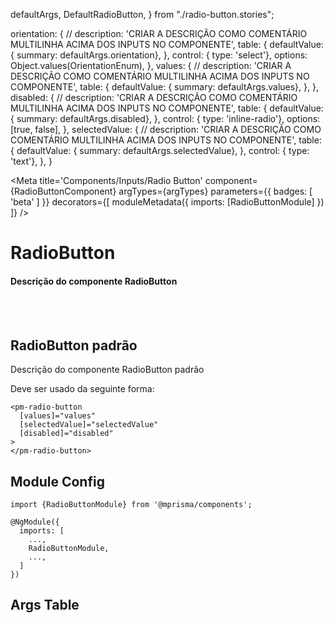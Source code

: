   defaultArgs,
  DefaultRadioButton,
} from "./radio-button.stories";

  orientation: {
    // description: 'CRIAR A DESCRIÇÃO COMO COMENTÁRIO MULTILINHA ACIMA DOS INPUTS NO COMPONENTE',
    table: {
      defaultValue: { summary: defaultArgs.orientation},
    },
    control: { type: 'select'}, options: Object.values(OrientationEnum),
  },
  values: {
    // description: 'CRIAR A DESCRIÇÃO COMO COMENTÁRIO MULTILINHA ACIMA DOS INPUTS NO COMPONENTE',
    table: {
      defaultValue: { summary: defaultArgs.values},
    },
  },
  disabled: {
    // description: 'CRIAR A DESCRIÇÃO COMO COMENTÁRIO MULTILINHA ACIMA DOS INPUTS NO COMPONENTE',
    table: {
      defaultValue: { summary: defaultArgs.disabled},
    },
    control: { type: 'inline-radio'}, options: [true, false],
  },
  selectedValue: {
    // description: 'CRIAR A DESCRIÇÃO COMO COMENTÁRIO MULTILINHA ACIMA DOS INPUTS NO COMPONENTE',
    table: {
      defaultValue: { summary: defaultArgs.selectedValue},
    },
    control: { type: 'text'},
  },
}

<Meta
  title='Components/Inputs/Radio Button'
  component={RadioButtonComponent}
  argTypes={argTypes}
  parameters={{ badges: [ 'beta' ] }}
  decorators={[
    moduleMetadata({
      imports: [RadioButtonModule]
    })
  ]}
/>


# RadioButton

#### Descrição do componente RadioButton

<br/>
<br/>

## RadioButton padrão

Descrição do componente RadioButton padrão

Deve ser usado da seguinte forma:

```
<pm-radio-button
  [values]="values"
  [selectedValue]="selectedValue"
  [disabled]="disabled"
>
</pm-radio-button>
```

<Canvas>
  <Story name='Default' story={DefaultRadioButton} />
</Canvas>

## Module Config

```
import {RadioButtonModule} from '@mprisma/components';

@NgModule({
  imports: [
    ...,
    RadioButtonModule,
    ...,
  ]
})
```

## Args Table

<ArgsTable story='Default'/>
